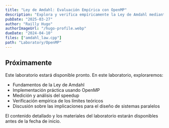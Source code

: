 ```yaml
---
title: "Ley de Amdahl: Evaluación Empírica con OpenMP"
description: "Explora y verifica empíricamente la Ley de Amdahl mediante experimentos prácticos utilizando OpenMP. Comprende los límites fundamentales de la paralelización."
pubDate: "2025-03-27"
author: "Railly Hugo"
authorImageUrl: "/hugo-profile.webp"
dueDate: "2024-04-10"
files: ["amdahl_law.cpp"]
path: "Laboratory/OpenMP"
---
```



## Próximamente

Este laboratorio estará disponible pronto. En este laboratorio, exploraremos:

- Fundamentos de la Ley de Amdahl
- Implementación práctica usando OpenMP
- Medición y análisis del speedup
- Verificación empírica de los límites teóricos
- Discusión sobre las implicaciones para el diseño de sistemas paralelos

<Alert type="info">
  El contenido detallado y los materiales del laboratorio estarán disponibles antes de la fecha de inicio.
</Alert> 